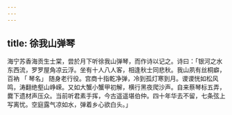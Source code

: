 ```yaml
---
---
---
```

title: 徐我山弹琴
---



海宁苏香海贡生士棠，尝於月下听徐我山弹琴，而作诗以记之。诗曰：「银河之水东西流，罗罗屋角凉云浮。坐有十人八人客，相逢秋士同悲秋。我山夙有丝桐癖，百衲 「 琴名」 随身老行役。宫商十指乾净弹，冷到孤灯寒到月。谡谡恍如松风鸣，涛翻绝壑山峥嵘。又如大蟹小蟹甲初解，横行黑夜爬沙声。自来蔡琴标五弄，爨下遗材声压众。当前听君素手挥，今古遥遥堪伯仲。四十年华去不留，七条弦上写离忧。空庭露气凉如水，弹着乡心欲白头。」